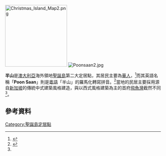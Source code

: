 [[File:Christmas_Island_Map2.png|200px]]
[[File:Poonsaan2.jpg|right]]

'''半山'''是[[澳大利亞|澳大利亞]]海外領地[[聖誕島|聖誕島]]第二大定居點，其居民主要為[[華人|華人]]，<ref name=Dennis>{{cite book | url=https://books.google.com/books?id=gsGegGC3GmYC&pg=PA91 | title=Christmas Island: An Anthropological Study | year=2008年 | author=Simone Dennis | publisher=Cambria Press | isbn=9781604975109 | pages=第91頁 | language=en | access-date=2018年5月3日 | archive-date=2015年12月31日 | archive-url=https://web.archive.org/web/20151231220306/https://books.google.com/books?id=gsGegGC3GmYC&pg=PA91 | dead-url=no }}</ref>而其英語名稱「'''Poon Saan'''」則是[[粵語|粵語]]「半山」的羅馬化轉寫拼音。<ref>{{cite web | title=Christmas Island | url=http://www.abc.net.au/nature/island/ep2/about4.htm | access-date=2018年5月3日 | work=Island Life | archiveurl=https://web.archive.org/web/20020208135014/http://www.abc.net.au/nature/island/ep2/about4.htm | archivedate=2002年2月8日 | deadurl=yes | publisher=[[澳大利亞廣播公司|澳大利亞廣播公司]] | language=en }}</ref>當地的民居主要採用源自[[新加坡|新加坡]]的傳統中式建築風格建造，與以西式風格建築為主的首府[[飛魚灣|飛魚灣]]截然不同<ref name=Dennis/>。

==參考資料==
{{Reflist}}

{{coord | 10 | 25 | 30.28 | S | 105 | 41 | 06.31 | E | display=title | region:AU_type:city_source:GNS-enwiki}}
{{Australia-geo-stub}}

[[Category:聖誕島定居點|Category:聖誕島定居點]]